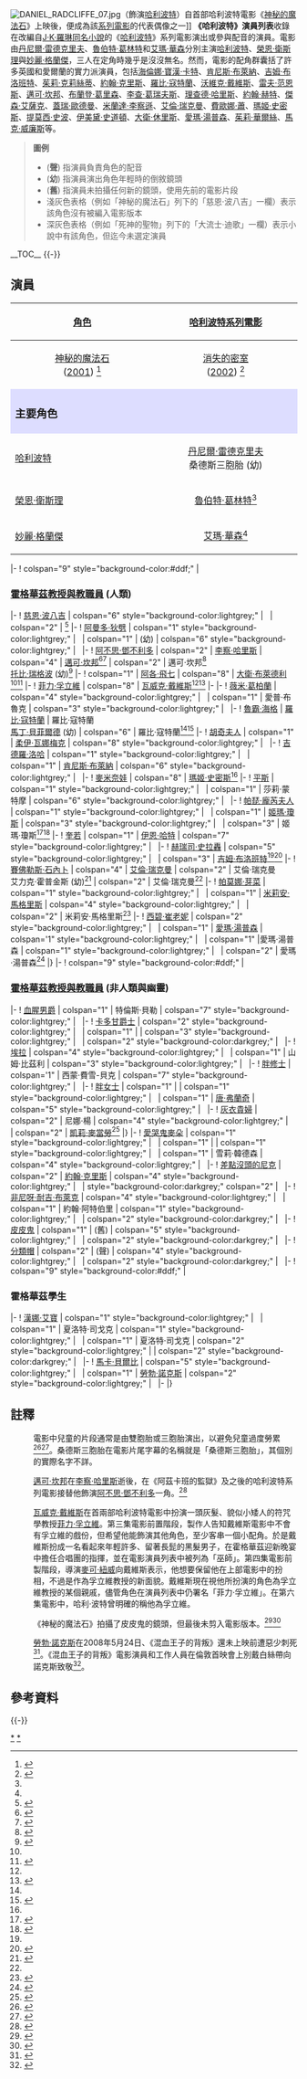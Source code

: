 {{NoteTA
|G1=哈利波特
|G2=Show
}}
[[Image:DANIEL_RADCLIFFE_07.jpg|thumb]]（飾演[[哈利波特_(小說角色)|哈利波特]]）自首部哈利波特電影《[[哈利波特—神秘的魔法石_(電影)|神秘的魔法石]]》上映後，便成為該[[哈利波特系列電影|系列電影]]的代表偶像之一]]
'''《哈利波特》演員列表'''收錄在改編自[[J·K·羅琳|J·K·羅琳]][[哈利波特|同名小說]]的《[[哈利波特系列電影|哈利波特]]》系列電影演出或參與配音的演員。電影由[[丹尼爾·雷德克里夫|丹尼爾·雷德克里夫]]、[[魯伯特·葛林特|魯伯特·葛林特]]和[[艾瑪·華森|艾瑪·華森]]分別主演[[哈利波特_(小說角色)|哈利波特]]、[[榮恩·衛斯理|榮恩·衛斯理]]與[[妙麗·格蘭傑|妙麗·格蘭傑]]，三人在定角時幾乎是沒沒無名。然而，電影的配角群囊括了許多英國和愛爾蘭的實力派演員，包括[[海倫娜·寶漢·卡特|海倫娜·寶漢·卡特]]、[[肯尼斯·布萊納|肯尼斯·布萊納]]、[[吉姆·布洛班特|吉姆·布洛班特]]、[[茱莉·克莉絲蒂|茱莉·克莉絲蒂]]、[[約翰·克里斯|約翰·克里斯]]、[[羅比·寇特蘭|羅比·寇特蘭]]、[[沃維克·戴維斯|沃維克·戴維斯]]、[[雷夫·范恩斯|雷夫·范恩斯]]、[[邁可·坎邦|邁可·坎邦]]、[[布蘭登·葛里森|布蘭登·葛里森]]、[[李查·葛瑞夫斯|李查·葛瑞夫斯]]、[[理查德·哈里斯|理查德·哈里斯]]、[[約翰·赫特|約翰·赫特]]、[[傑森·艾薩克|傑森·艾薩克]]、[[蓋瑞·歐德曼|蓋瑞·歐德曼]]、[[米蘭達·李察遜|米蘭達·李察遜]]、[[艾倫·瑞克曼|艾倫·瑞克曼]]、[[費歐娜·蕭|費歐娜·蕭]]、[[瑪姬·史密斯|瑪姬·史密斯]]、[[提莫西·史波|提莫西·史波]]、[[伊美黛·史道頓|伊美黛·史道頓]]、[[大衛·休里斯|大衛·休里斯]]、[[愛瑪·湯普森|愛瑪·湯普森]]、[[茱莉·華爾絲|茱莉·華爾絲]]、[[馬克·威廉斯_(演員)|馬克·威廉斯]]等。

<noinclude><blockquote class="toccolours" style="text-align:justify; width:40%; float:right; padding: 10px 15px 10px 15px; display:table;">
<p style="text-align: center;">'''圖例'''
* ('''聲''') 指演員負責角色的配音
* ('''幼''') 指演員演出角色年輕時的倒敘鏡頭
* ('''舊''') 指演員未拍攝任何新的鏡頭，使用先前的電影片段
* 淺灰色表格（例如「神秘的魔法石」列下的「慈恩·波八吉」一欄）表示該角色沒有被編入電影版本
* 深灰色表格（例如「死神的聖物」列下的「大流士·迪歌」一欄）表示小說中有該角色，但迄今未選定演員
</blockquote>__TOC__</noinclude>
{{-}}

== 演員 ==
{| class="wikitable" style="text-align:center; font-size: 90%;" width="100%"
! rowspan="3" colspan="1" width="12.5%" | [[哈利波特角色列表|角色]]
! colspan="8" align="center" | [[哈利波特系列電影|哈利波特系列電影]]
|-
! align="center" rowspan=2 width="12.5%" | [[哈利波特—神秘的魔法石_(電影)|神秘的魔法石]]<br>([[2001年電影|2001]]) <ref>{{cite web|url=http://www.imdb.com/title/tt0241527/fullcredits|title=哈利波特—神秘的魔法石演員列表|publisher=[[網路電影資料庫|IMDb]]|accessdate=2006-11-20|archive-date=2009-01-14|archive-url=https://web.archive.org/web/20090114030359/http://www.imdb.com/title/tt0241527/fullcredits|dead-url=no}}</ref>
! align="center" rowspan=2 width="12.5%" | [[哈利波特—消失的密室_(電影)|消失的密室]]<br>([[2002年電影|2002]]) <ref>{{cite web|url=http://www.imdb.com/title/tt0295297/fullcredits|title=哈利波特—消失的密室演員列表|publisher=IMDb|accessdate=2006-11-20|archive-date=2009-01-14|archive-url=https://web.archive.org/web/20090114031851/http://www.imdb.com/title/tt0295297/fullcredits|dead-url=no}}</ref>
! align="center" rowspan="2" width="12.5%" | [[哈利波特—阿茲卡班的逃犯_(電影)|阿茲卡班的逃犯]]<br>([[2004年電影|2004]]) <ref>{{cite web|url=http://www.imdb.com/title/tt0304141/fullcredits|title=哈利波特—阿茲卡班的逃犯演員列表|publisher=IMDb|accessdate=2006-11-20|archive-date=2009-01-14|archive-url=https://web.archive.org/web/20090114034229/http://www.imdb.com/title/tt0304141/fullcredits|dead-url=no}}</ref>
! align="center" rowspan="2" width="12.5%" | [[哈利波特—火盃的考驗_(電影)|火盃的考驗]]<br>([[2005年電影|2005]]) <ref>{{cite web|url=http://www.imdb.com/title/tt0330373/fullcredits|title=哈利波特—火盃的考驗演員列表|publisher=IMDb|accessdate=2006-11-20|archive-date=2009-01-14|archive-url=https://web.archive.org/web/20090114051701/http://www.imdb.com/title/tt0330373/fullcredits|dead-url=no}}</ref>
! align="center" rowspan="2" width="12.5%" | [[哈利波特—鳳凰會的密令_(電影)|鳳凰會的密令]]<br>([[2007年電影|2007]]) <ref>{{cite video|title=[[哈利波特—鳳凰會的密令_(電影)|哈利波特—鳳凰會的密令]]|time=2:10:52|medium=DVD|date=2007-07-11|people=[[大衛·葉茨|大衛·葉茨]] (導演)}}</ref>
! align="center" rowspan="2" width="12.5%" | [[哈利波特—混血王子的背叛_(電影)|混血王子的背叛]]<br>([[2009年電影|2009]]) <ref>{{cite video|title=[[哈利波特—混血王子的背叛_(電影)|哈利波特—混血王子的背叛]]|time=2:25:00|medium=Film|date=2009-07-15|people=[[大衛·葉茨|大衛·葉茨]] (導演)}}</ref>
! align="center" rowspan="1" colspan="2" width= | [[哈利波特—死神的聖物_(電影)|死神的聖物]]
|-
! align="center" | ([[2010年電影|2010]] / [[2011年電影|2011]])

|-
! colspan="9" style="background-color:#ddf;" |

=== 主要角色 ===
|-
! [[哈利波特_(小說角色)|哈利波特]]
| [[丹尼爾·雷德克里夫|丹尼爾·雷德克里夫]] <br /> 桑德斯三胞胎 (幼) {{ref label|Triplets|A|A}}
| colspan="7" | [[丹尼爾·雷德克里夫|丹尼爾·雷德克里夫]]<ref name=trio-returns>{{cite press release|url=http://www.newswire.ca/en/releases/archive/March2007/23/c6173.html|title=Rupert Grint and Emma Watson to Reprise Roles in the Final Two Installments of Warner Bros. Pictures' ''Harry Potter'' Film Franchise|date=2007-03-23|accessdate=2007-03-23|publisher=[[華納兄弟|華納兄弟影業]]|archive-date=2007-04-02|archive-url=https://web.archive.org/web/20070402050048/http://www.newswire.ca/en/releases/archive/March2007/23/c6173.html|dead-url=no}}</ref>
|-
! [[榮恩·衛斯理|榮恩·衛斯理]]
| colspan="8" | [[魯伯特·葛林特|魯伯特·葛林特]]<ref name=trio-returns/>
|-
! [[妙麗·格蘭傑|妙麗·格蘭傑]]
| colspan="8" | [[艾瑪·華森|艾瑪·華森]]<ref name=trio-returns/><includeonly>
|}</includeonly></onlyinclude>
|-
! colspan="9" style="background-color:#ddf;" |

===[[哈利波特角色列表#霍格華茲教授與教職員|霍格華茲教授與教職員]] (人類)===
<!--

PLEASE NOTE: if editing this individually by section, the preview function will not show what the table will look like because the opening and closing parameters to the table are outside of the section. If you're unfamiliar with table markup, it's probably best to use the overall edit this page. Section editing is best for small mistakes, like spelling, or if you're familiar with table markup.

-->
|-
! [[哈利波特角色列表#其他教授|慈恩·波八吉]]
| colspan="6" style="background-color:lightgrey;" |  
| colspan="2" | {{link-en|卡洛琳·皮寇斯|Carolyn Pickles}}<ref>{{cite news|url=http://www.the-leaky-cauldron.org/2009/6/12/deathly-hallows-movie-updates-charity-burbage-cast-possible-historic-home-for-exterior-shots-and-more|date=2009-06-12|title=Deathly Hallows Movie Updates: Charity Burbage Cast, Possible Historic Home for Exterior Shots and More|accessdate=2009-06-24|publisher=The Leaky Cauldron|archive-date=2017-12-01|archive-url=https://web.archive.org/web/20171201182303/http://www.the-leaky-cauldron.org/2009/6/12/deathly-hallows-movie-updates-charity-burbage-cast-possible-historic-home-for-exterior-shots-and-more/|dead-url=no}}</ref>
|-
! [[阿曼多·狄劈|阿曼多·狄劈]]
| colspan="1" style="background-color:lightgrey;" |   
| colspan="1" | {{link-en|艾佛列·德柏克|Alfred Burke}} (幼)
| colspan="6" style="background-color:lightgrey;" |   
|-
! [[阿不思·鄧不利多|阿不思·鄧不利多]]{{ref label|Dumbledore|B|B}}
| colspan="2" | [[李察·哈里斯|李察·哈里斯]]
| colspan="4" | [[邁可·坎邦|邁可·坎邦]]<ref name=hbp-casting-complete>{{cite press release|url=http://www.prnewswire.co.uk/cgi/news/release?id=213122|title=Casting Is Complete on "Harry Potter and the Half-Blood Prince"|date=2007-09-16|accessdate=2007-09-16|publisher=[[华纳兄弟|华纳兄弟]]|archive-date=2018-10-14|archive-url=https://web.archive.org/web/20181014032528/http://www.prnewswire.co.uk/news-releases/casting-is-complete-on-harry-potter-and-the-half-blood-prince-153481385.html|dead-url=no}}</ref><ref name=radcliffe-mtv-cave>{{cite news|url=http://moviesblog.mtv.com/2007/09/24/harry-potter-caves-in-for-half-blood-prince/|title=Harry Potter Caves In For ‘Half-Blood Prince’|date=2007-09-24|accessdate=2007-09-24|last=Adler|first=Shawn|publisher=[[MTV|MTV]]|archive-date=2015-09-06|archive-url=https://web.archive.org/web/20150906112045/http://moviesblog.mtv.com/2007/09/24/harry-potter-caves-in-for-half-blood-prince/|dead-url=no}}</ref>
|  colspan="2" | 邁可·坎邦<ref>{{cite news|url=http://www.the-leaky-cauldron.org/2009/7/7/jessie-cave-will-return-for-final-film|title=Cave, Gambon and Isaacs: Returning for Seven|date=2009-07-07|accessdate=2009-07-07|publisher=The Leaky Cauldron|archive-date=2017-03-25|archive-url=https://web.archive.org/web/20170325112614/http://www.the-leaky-cauldron.org/2009/7/7/jessie-cave-will-return-for-final-film/|dead-url=no}}</ref><br/>[[托比·瑞格波|托比·瑞格波]] (幼)<ref name=young-dumbledore>{{cite news|url=http://www.the-leaky-cauldron.org/2009/5/30/deathly-hallows-casting-updates-teen-dumbldedore-cast-chris-rankin-returns-and-more|date=2009-05-30|title=Deathly Hallows Casting Updates: Teen Dumbledore Cast, Chris Rankin Returns and More|accessdate=2009-05-31|publisher=The Leaky Cauldron|archive-date=2014-07-24|archive-url=https://web.archive.org/web/20140724015440/http://the-leaky-cauldron.org/2009/5/30/deathly-hallows-casting-updates-teen-dumbldedore-cast-chris-rankin-returns-and-more|dead-url=no}}</ref>
|-
! colspan="1" | [[哈利波特角色列表#其他職員|阿各·飛七]]
| colspan="8" | [[大衛·布萊德利|大衛·布萊德利]]<ref name=hbp-casting-complete/><ref name="david bradley back for hp7">{{cite news|url=http://www.snitchseeker.com/harry-potter-news/david-bradley-reprise-filch-role-deathly-hallows-65199/|accessdate=2009-06-25|date=2009-06-23|publisher=SnitchSeeker|title=David Bradley to reprise Filch role in Deathly Hallows|archive-date=2010-07-21|archive-url=https://web.archive.org/web/20100721212826/http://www.snitchseeker.com/harry-potter-news/david-bradley-reprise-filch-role-deathly-hallows-65199/|dead-url=no}}</ref>
|-
! [[菲力·孚立維|菲力·孚立維]]{{ref label|Flitwick|C|C}}
| colspan="8" | [[瓦威克·戴維斯|瓦威克·戴維斯]]<ref name=hbp-casting-complete/><ref>{{cite news|url=http://moviesblog.mtv.com/2008/06/09/warwick-davis-excited-about-extended-role-in-harry-potter-and-the-deathly-hallows/|title=Warwick Davis Sounds Off On Deathly Hallows Split, Calls Character ‘Light Relief’ In Next Harry Potter.|date=2008-06-09|accessdate=2009-07-13|publisher=[[MTV|MTV]]|archive-date=2015-11-06|archive-url=https://web.archive.org/web/20151106103948/http://moviesblog.mtv.com/2008/06/09/warwick-davis-excited-about-extended-role-in-harry-potter-and-the-deathly-hallows/|dead-url=no}}</ref>
|-
|-
! [[哈利波特角色列表#代課教授|薇米·葛柏蘭]]
| colspan="4" style="background-color:lightgrey;" |   
| colspan="1" | 愛普·布魯克
| colspan="3" style="background-color:lightgrey;" |  
|-
! [[魯霸·海格|魯霸·海格]]
| [[羅比·寇特蘭|羅比·寇特蘭]]
| 羅比·寇特蘭 <br />[[馬丁·貝菲爾德|馬丁·貝菲爾德]] (幼)
| colspan="6" | 羅比·寇特蘭<ref name=hbp-casting-complete/><ref name=coltrane-hp7>{{cite news|url=http://www.youtube.com/watch?v=q1uGRPlNbkk|title=Robbie Coltrane on Jonathan Ross|date=2008-06-08|publisher=BBC One via YouTube|accessdate=2008-06-26|archive-date=2020-10-25|archive-url=https://web.archive.org/web/20201025011542/https://www.youtube.com/watch?v=q1uGRPlNbkk|dead-url=no}}</ref>
|-
! [[胡奇夫人|胡奇夫人]]
| colspan="1" | [[柔伊·瓦娜梅克|柔伊·瓦娜梅克]]
| colspan="8" style="background-color:lightgrey;" |  
|-
! [[吉德羅·洛哈|吉德羅·洛哈]]
| colspan="1" style="background-color:lightgrey;" |  
| colspan="1" | [[肯尼斯·布萊納|肯尼斯·布萊納]]
| colspan="6" style="background-color:lightgrey;" |  
|-<!--
請勿於此加入雷木思·路平和瘋眼穆敵，他們被歸入鳳凰會成員（他們的主要角色）的段落
-->
! [[麥教授|麥米奈娃]]
| colspan="8" | [[瑪姬·史密斯|瑪姬·史密斯]]<ref name=hbp-casting-complete/>
|-
! [[哈利波特角色列表#其他職員|平斯]]
| colspan="1" style="background-color:lightgrey;" |  
| colspan="1" | 莎莉·蒙特摩
| colspan="6" style="background-color:lightgrey;" |  
|-
! [[哈利波特角色列表#其他職員|帕琵·龐芮夫人]]
| colspan="1" style="background-color:lightgrey;" |  
| colspan="1" | [[姬瑪·瓊斯|姬瑪·瓊斯]]
| colspan="3" style="background-color:lightgrey;" |  
| colspan="3" | 姬瑪·瓊斯<ref>{{cite news|url=http://www.variety.com/review/VE1117940610.html?categoryid=31&cs=1|title=Harry Potter and the Half-Blood Prince|publisher=[[Variety_(雜誌)|Variety]]|last=McCarthy|first=Todd|date=2009-07-05|accessdate=2009-07-05|archive-date=2010-07-06|archive-url=https://web.archive.org/web/20100706053856/http://www.variety.com/review/VE1117940610.html?categoryid=31&cs=1|dead-url=no}}</ref><ref>{{cite news|url=http://snitchseeker.com/harry-potter-news/exclusive-snitchseeker-attends-uk-half-blood-prince-premiere-65542/|title=Exclusive: SnitchSeeker Attends UK Half-Blood Prince Premiere|date=2009-07-07|accessdate=2009-07-07|publisher=SnitchSeeker|archive-date=2016-08-07|archive-url=https://web.archive.org/web/20160807152102/http://www.snitchseeker.com/harry-potter-news/exclusive-snitchseeker-attends-uk-half-blood-prince-premiere-65542/|dead-url=no}}</ref>
|-
! [[奎若|奎若]]
| colspan="1" | [[伊恩·哈特|伊恩·哈特]]
| colspan="7" style="background-color:lightgrey;" |  
|-
! [[赫瑞司·史拉轟|赫瑞司·史拉轟]]
| colspan="5" style="background-color:lightgrey;" |  
| colspan="3" | [[吉姆·布洛班特|吉姆·布洛班特]]<ref name=hbp-casting-complete/><ref>{{cite news|url=http://news.bbc.co.uk/2/hi/entertainment/8149697.stm|title=Potter broadens actor's appeal|publisher=BBC|date=2009-07-15|accessdate=2009-07-15|last=Oakes|first=Keily|archive-date=2018-06-30|archive-url=https://web.archive.org/web/20180630081010/http://news.bbc.co.uk/2/hi/entertainment/8149697.stm|dead-url=no}}</ref>
|-
! [[賽佛勒斯·石內卜|賽佛勒斯·石內卜]]
| colspan="4" | [[艾倫·瑞克曼|艾倫·瑞克曼]]
| colspan="2" | 艾倫·瑞克曼<br />艾力克·霍普金斯 (幼)<ref>{{cite news|url=http://www.the-leaky-cauldron.org/2008/9/6/snapes-on-a-plane|title=Snapes on a Plane|publisher=The Leaky Cauldron|date=2008-09-06|accessdate=2008-09-06|archive-date=2018-12-02|archive-url=https://web.archive.org/web/20181202024837/http://www.the-leaky-cauldron.org/2008/9/6/snapes-on-a-plane/|dead-url=no}}</ref>
| colspan="2" | 艾倫·瑞克曼<ref name=hbp-casting-complete/>
|-
! [[哈利波特角色列表#其他教授|帕莫娜·芽菜]]
| colspan="1" style="background-color:lightgrey;" |  
| colspan="1" | [[米莉安·馬格里斯|米莉安·馬格里斯]]
| colspan="4" style="background-color:lightgrey;" |  
| colspan="2" | 米莉安·馬格里斯<ref name=margolyes-tisw>{{cite news|url=http://www.thisissouthwales.co.uk/showbiz/Miriam-Margolyes-love-actors/article-353431-detail/article.html|title=Miriam Margolyes: I love actors|date=2008-09-25|accessdate=2008-09-25|publisher=This is South Wales|archive-date=2009-05-20|archive-url=https://web.archive.org/web/20090520070020/http://www.thisissouthwales.co.uk/showbiz/Miriam-Margolyes-love-actors/article-353431-detail/article.html|dead-url=no}}</ref>
|-
! [[西碧·崔老妮|西碧·崔老妮]]
| colspan="2" style="background-color:lightgrey;" |  
| colspan="1" | [[愛瑪·湯普森|愛瑪·湯普森]]
| colspan='1" style="background-color:lightgrey;" |  
| colspan="1" |愛瑪·湯普森
| colspan="1" style="background-color:lightgrey;" |  
| colspan="2" | 愛瑪·湯普森<ref>{{cite news|url=http://www.mugglenet.com/app/news/show/3356|title=Emma Thompson confirms she filmed scenes for Deathly Hallows|date=2010-03-24|publisher=MuggleNet|last=Sims|first=Andrew|accessdate=2010-07-02|archive-date=2012-10-03|archive-url=https://web.archive.org/web/20121003165902/http://www.mugglenet.com/app/news/show/3356|dead-url=no}}</ref><includeonly>
|}</includeonly></onlyinclude>
|-
! colspan="9" style="background-color:#ddf;" |
=== [[哈利波特角色列表#霍格華茲教授與教職員|霍格華茲教授與教職員]] (非人類與幽靈) ===
<!--

PLEASE NOTE: if editing this individually by section, the preview function will not show what the table will look like because the opening and closing parameters to the table are outside of the section. If you're unfamiliar with table markup, it's probably best to use the overall edit this page. Section editing is best for small mistakes, like spelling, or if you're familiar with table markup.

-->

|-
! [[哈利波特角色列表#學院幽靈|血腥男爵]]
| colspan="1" | 特倫斯·貝勒
| colspan="7" style="background-color:lightgrey;" |  
|-
! [[哈利波特角色列表#肖像|卡多甘爵士]]
| colspan="2" style="background-color:lightgrey;" |  
| colspan="1" | {{link-en|保羅·懷特豪斯|Paul Whitehouse}}
| colspan="3" style="background-color:lightgrey;" |  
| colspan="2" style="background-color:darkgrey;" |  
|-
! [[哈利波特角色列表#肖像|埃拉]]
| colspan="4" style="background-color:lightgrey;" |  
| colspan="1" | 山姆·比茲利
| colspan="3" style="background-color:lightgrey;" |  
|-
! [[哈利波特角色列表#學院幽靈|胖修士]]
| colspan='1" | 西蒙·費雪-貝克
| colspan="7" style="background-color:lightgrey;" |  
|-
! [[哈利波特角色列表#肖像|胖女士]]
| colspan="1" | {{link-en|伊莉莎白·史皮莉格斯|Elizabeth Spriggs}}
| colspan="1" style="background-color:lightgrey;" |  
| colspan="1" | [[唐·弗蘭奇|唐·弗蘭奇]]
| colspan="5" style="background-color:lightgrey;" |  
|-
! [[哈利波特角色列表#學院幽靈|灰衣貴婦]]
| colspan="2" | 尼娜·楊
| colspan="4" style="background-color:lightgrey;" |  
| colspan="2" | [[凱莉·麥當勞|凱莉·麥當勞]]<ref>{{cite news|url=http://bloghogwarts.com/?s=dama+gris|title=Kelly MacDonald interpretará a la Dama Gris en 'Las Reliquias de la Muerte'|date=2010-04-05|publisher=BlogHogwarts|accessdate=2010-07-02|archive-date=2020-07-31|archive-url=https://web.archive.org/web/20200731061951/http://www.bloghogwarts.com/?s=dama+gris|dead-url=no}}</ref><includeonly>
|}</includeonly></onlyinclude>
|-
! [[愛哭鬼麥朵|愛哭鬼麥朵]]
| colspan="1" style="background-color:lightgrey;" |  
| colspan="1" |{{link-en|雪莉·韓德森|Shirley Henderson}}
| colspan="1" style="background-color:lightgrey;" |  
| colspan="1" | 雪莉·韓德森
| colspan="4" style="background-color:lightgrey;" |  
|-
! [[差點沒頭的尼克|差點沒頭的尼克]]
| colspan="2" | [[約翰·克里斯|約翰·克里斯]]
| colspan="4" style="background-color:lightgrey;" |  
| style="background-color:darkgrey;" colspan="2" |  
|-
! [[哈利波特角色列表#肖像|非尼呀·耐吉·布萊克]]
| colspan="4" style="background-color:lightgrey;" |  
| colspan="1" | 約翰·阿特伯里
| colspan="1" style="background-color:lightgrey;" |  
| colspan="2" style="background-color:darkgrey;" |  
|-
! [[皮皮鬼|皮皮鬼]]{{ref label|Peeves|D|D}}
| colspan="1" | {{link-en|里克·梅耶爾|Rik Mayall}} (舊)
| colspan="5" style="background-color:lightgrey;" |  
| colspan="2" style="background-color:darkgrey;" |  
|-
! [[分類帽|分類帽]]
| colspan="2" | {{link-en|萊斯利·菲利普斯|Leslie Phillips}} (聲)
| colspan="4" style="background-color:lightgrey;" |  
| colspan="2" style="background-color:darkgrey;" |  
|-
! colspan="9" style="background-color:#ddf;" |

=== 霍格華茲學生 ===
<!--

PLEASE NOTE: if editing this individually by section, the preview function will not show what the table will look like because the opening and closing parameters to the table are outside of the section. If you're unfamiliar with table markup, it's probably best to use the overall edit this page. Section editing is best for small mistakes, like spelling, or if you're familiar with table markup.

-->

|-
! [[哈利波特角色列表#赫夫帕夫學院|漢娜·艾寶]]
| colspan="1" style="background-color:lightgrey;" |  
| colspan="1" | 夏洛特·司戈克
| colspan="1" style="background-color:lightgrey;" |  
| colspan="1" | 夏洛特·司戈克
| colspan="2" style="background-color:lightgrey;" |
| colspan="2" style="background-color:darkgrey;" |  
|-
! [[哈利波特角色列表#雷文克勞學院|馬卡·貝爾比]]
| colspan="5" style="background-color:lightgrey;" |  
| colspan="1" | [[勞勃·諾克斯|勞勃·諾克斯]]{{ref label|Knox|E|E}}
| colspan="2" style="background-color:lightgrey;" |  
|-
|}

== 註釋 ==
:{{note label|Triplets|A|A}} 電影中兒童的片段通常是由雙胞胎或三胞胎演出，以避免兒童過度勞累<ref>{{cite news|title=Infant TV Actors Are Overworked, Critics Charge; Watchdog Group Presses For Tougher Industry Rules|last=Waxman|first=Sharon|work=[[華盛頓郵報|華盛頓郵報]]|date=1996-06-06|page=A1}}</ref><ref>{{cite news|title=It doesn't take genius to know 'Baby' is bad|last=Woodman|first=Tenley|work=[[波士頓環球報|波士頓環球報]]|p=E27|date=2004-08-27}}</ref>。桑德斯三胞胎在電影片尾字幕的名稱就是「桑德斯三胞胎」，其個別的實際名字不詳。
:{{note label|Dumbledore|B|B}} [[邁可·坎邦|邁可·坎邦]]在[[李察·哈里斯|李察·哈里斯]]逝後，在《阿茲卡班的監獄》及之後的哈利波特系列電影接替他飾演[[阿不思·鄧不利多|阿不思·鄧不利多]]一角。<ref name=heymanew>{{cite news|url=http://www.ew.com/ew/article/0,,1123317_2,00.html|title=A Look Back|accessdate=2007-10-10|date=2005-10-28|author=Jeff Jensen|publisher=[[Entertainment_Weekly|Entertainment Weekly]]|archive-date=2018-10-14|archive-url=https://web.archive.org/web/20181014062259/https://ew.com/ew/article/0,,1123317_2,00.html|dead-url=no}}</ref>
:{{note label|Flitwick|C|C}} [[瓦威克·戴維斯|瓦威克·戴維斯]]在首兩部哈利波特電影中扮演一頭灰髮、貌似小矮人的符咒學教授[[菲力·孚立維|菲力·孚立維]]。第三集電影前置階段，製作人告知戴維斯電影中不會有孚立維的戲份，但希望他能飾演其他角色，至少客串一個小配角。於是戴維斯扮成一名看起來年輕許多、留著長髭的黑髮男子，在霍格華茲迎新晚宴中擔任合唱團的指揮，並在電影演員列表中被列為「巫師」。第四集電影前製階段，導演[[麥可·紐威|麥可·紐威]]向戴維斯表示，他想要保留他在上部電影中的扮相，不過是作為孚立維教授的新面貌。戴維斯現在視他所扮演的角色為孚立維教授的某個親戚，儘管角色在演員列表中仍署名「菲力·孚立維」。在第六集電影中，哈利·波特曾明確的稱他為孚立維。
:{{note label|Peeves|D|D}}《神秘的魔法石》拍攝了皮皮鬼的鏡頭，但最後未剪入電影版本。<ref>{{cite news|url=http://uk.movies.ign.com/articles/050/050980p1.html|title=Potter Gloucester Set Report|accessdate=2007-08-08|date=2001-04-04|author=Brian Linder|publisher=IGN|archive-date=2008-01-12|archive-url=https://web.archive.org/web/20080112013124/http://uk.movies.ign.com/articles/050/050980p1.html|dead-url=yes}}</ref><ref name=greg>{{cite web|url=http://movies.yahoo.com/movie/preview/1808404331|title=Harry Potter and the Sorcerer's Stone (2001)|accessdate=2007-08-08|author=[[Greg_Dean_Schmitz|Greg Dean Schmitz]]|publisher=[[Yahoo!|Yahoo!]]|archive-date=2007-12-15|archive-url=https://web.archive.org/web/20071215132239/http://movies.yahoo.com/movie/preview/1808404331|dead-url=no}}</ref>
:{{note label|Knox|E|E}}[[勞勃·諾克斯|勞勃·諾克斯]]在2008年5月24日、《混血王子的背叛》還未上映前遭惡少刺死<ref>{{cite news|url=http://news.bbc.co.uk/1/hi/england/london/7418311.stm|title=Potter film actor killed in fight|accessdate=2008-05-24|date=2008-05-24|publisher=[[BBC_News|BBC News]]|archive-date=2008-12-28|archive-url=https://web.archive.org/web/20081228015316/http://news.bbc.co.uk/1/hi/england/london/7418311.stm|dead-url=no}}</ref>。《混血王子的背叛》電影演員和工作人員在倫敦首映會上別戴白絲帶向諾克斯致敬<ref>{{cite news|url=http://news.bbc.co.uk/2/hi/entertainment/8139765.stm|title=Potter stars drenched at premiere|date=2009-07-08|accessdate=2009-08-11|publisher=BBC|archive-date=2019-04-12|archive-url=https://web.archive.org/web/20190412181948/http://news.bbc.co.uk/2/hi/entertainment/8139765.stm|dead-url=no}}</ref>。

== 參考資料 ==
{{reflist|2}}
{{-}}

{{harrypotter}}

[[Category:哈利·波特演员|*]]
[[Category:哈利波特人物|*]]